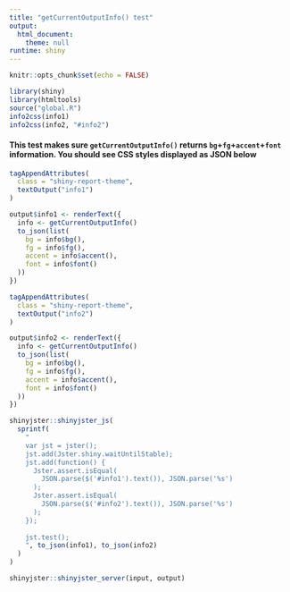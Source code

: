 ```yaml
---
title: "getCurrentOutputInfo() test"
output: 
  html_document:
    theme: null
runtime: shiny
---
```



```r
knitr::opts_chunk$set(echo = FALSE)
```

```r
library(shiny)
library(htmltools)
source("global.R")
info2css(info1)
info2css(info2, "#info2")
```

#### This test makes sure `getCurrentOutputInfo()` returns `bg`+`fg`+`accent`+`font` information. You should see CSS styles displayed as JSON below

```r
tagAppendAttributes(
  class = "shiny-report-theme",
  textOutput("info1")
)
```


```r
output$info1 <- renderText({
  info <- getCurrentOutputInfo()
  to_json(list(
    bg = info$bg(),
    fg = info$fg(),
    accent = info$accent(),
    font = info$font()
  ))
})
```

```r
tagAppendAttributes(
  class = "shiny-report-theme",
  textOutput("info2")
)
```

```r
output$info2 <- renderText({
  info <- getCurrentOutputInfo()
  to_json(list(
    bg = info$bg(),
    fg = info$fg(),
    accent = info$accent(),
    font = info$font()
  ))
})
```


```r
shinyjster::shinyjster_js(
  sprintf(
    "
    var jst = jster();
    jst.add(Jster.shiny.waitUntilStable);
    jst.add(function() {
      Jster.assert.isEqual(
        JSON.parse($('#info1').text()), JSON.parse('%s')
      );
      Jster.assert.isEqual(
        JSON.parse($('#info2').text()), JSON.parse('%s')
      );
    });
    
    jst.test();
    ", to_json(info1), to_json(info2)
  )
)

shinyjster::shinyjster_server(input, output)
```
